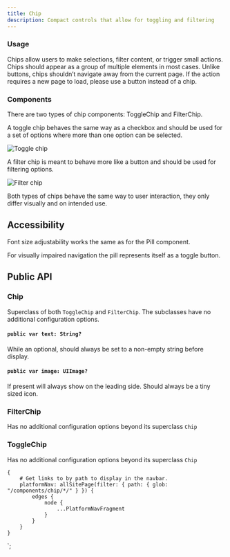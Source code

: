 ```yaml
---
title: Chip
description: Compact controls that allow for toggling and filtering
---
```



<ComponentHeader data={props.data} />

### Usage

Chips allow users to make selections, filter content, or trigger small actions. Chips should appear as a group of multiple elements in most cases. Unlike buttons, chips shouldn’t navigate away from the current page. If the action requires a new page to load, please use a button instead of a chip.

### Components

There are two types of chip components: ToggleChip and FilterChip.

A toggle chip behaves the same way as a checkbox and should be used for a set of options where more than one option can be selected.

![Toggle chip](/img/ios-toggle-chip.png)

A filter chip is meant to behave more like a button and should be used for filtering options.

![Filter chip](/img/ios-filter-chip.png)

Both types of chips behave the same way to user interaction, they only differ visually and on intended use.

## Accessibility

Font size adjustability works the same as for the Pill component.

For visually impaired navigation the pill represents itself as a toggle button.

## Public API

### Chip

Superclass of both `ToggleChip` and `FilterChip`. The subclasses have no additional configuration options.

#### `public var text: String?`

While an optional, should always be set to a non-empty string before display.

#### `public var image: UIImage?`

If present will always show on the leading side. Should always be a tiny sized icon.

### FilterChip

Has no additional configuration options beyond its superclass `Chip`

### ToggleChip

Has no additional configuration options beyond its superclass `Chip`

    {
        # Get links to by path to display in the navbar.
        platformNav: allSitePage(filter: { path: { glob: "/components/chip/*/" } }) {
            edges {
                node {
                    ...PlatformNavFragment
                }
            }
        }
    }
`;
